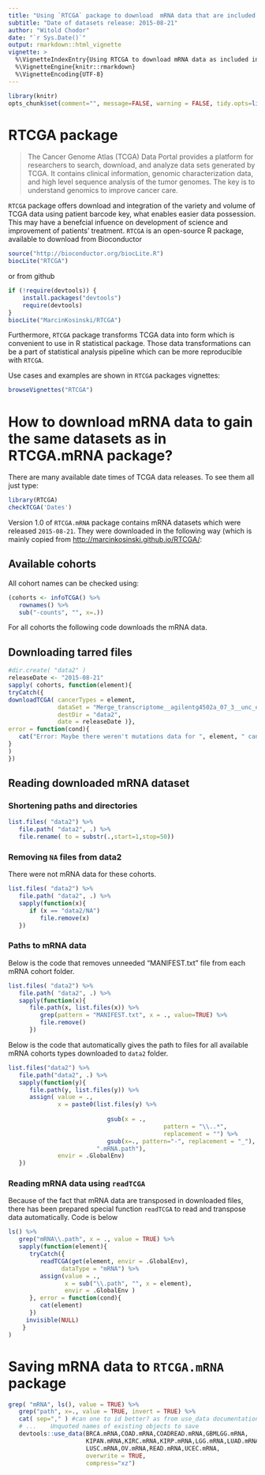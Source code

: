 ```yaml
---
title: "Using `RTCGA` package to download  mRNA data that are included in `RTCGA.mRNA` package"
subtitle: "Date of datasets release: 2015-08-21"
author: "Witold Chodor"
date: "`r Sys.Date()`"
output: rmarkdown::html_vignette
vignette: >
  %\VignetteIndexEntry{Using RTCGA to download mRNA data as included in RTCGA.data}
  %\VignetteEngine{knitr::rmarkdown}
  %\VignetteEncoding{UTF-8}
---
```


```r
library(knitr)
opts_chunk$set(comment="", message=FALSE, warning = FALSE, tidy.opts=list(keep.blank.line=TRUE, width.cutoff=150),options(width=150), eval = FALSE)
```

# RTCGA package

> The Cancer Genome Atlas (TCGA) Data Portal provides a platform for researchers to search, download, and analyze data sets generated by TCGA. It contains clinical information, genomic characterization data, and high level sequence analysis of the tumor genomes. The key is to understand genomics to improve cancer care.

`RTCGA` package offers download and integration of the variety and volume of TCGA data using patient barcode key, what enables easier data possession. This may have a benefcial infuence on  development of science and improvement of patients' treatment. `RTCGA` is an open-source R package, available to download from Bioconductor 

```r
source("http://bioconductor.org/biocLite.R")
biocLite("RTCGA")
```

or from github
```r
if (!require(devtools)) {
    install.packages("devtools")
    require(devtools)
}
biocLite("MarcinKosinski/RTCGA")
```

Furthermore, `RTCGA` package transforms TCGA data into form which is convenient to use in R statistical package. Those data transformations can be a part of statistical analysis pipeline which can be more reproducible with `RTCGA`.

Use cases and examples are shown in `RTCGA` packages vignettes:
```r
browseVignettes("RTCGA")
```

# How to download mRNA data to gain the same datasets as in RTCGA.mRNA package?

There are many available date times of TCGA data releases. To see them all just type:
```r
library(RTCGA)
checkTCGA('Dates')
```

Version 1.0 of `RTCGA.mRNA` package contains mRNA datasets which were released `2015-08-21`. They were downloaded in the following way (which is mainly copied from [http://marcinkosinski.github.io/RTCGA/](http://marcinkosinski.github.io/RTCGA/):

## Available cohorts

All cohort names can be checked using:
```r
(cohorts <- infoTCGA() %>% 
   rownames() %>% 
   sub("-counts", "", x=.))
```

For all cohorts the following code downloads the mRNA data.

## Downloading tarred files
```r
#dir.create( "data2" )
releaseDate <- "2015-08-21"
sapply( cohorts, function(element){
tryCatch({
downloadTCGA( cancerTypes = element, 
              dataSet = "Merge_transcriptome__agilentg4502a_07_3__unc_edu__Level_3__unc_lowess_normalization_gene_level__data.Level_3",
              destDir = "data2", 
              date = releaseDate )},
error = function(cond){
   cat("Error: Maybe there weren't mutations data for ", element, " cancer.\n")
}
)
})
```

## Reading downloaded mRNA dataset

### Shortening paths and directories 

```r
list.files( "data2") %>% 
   file.path( "data2", .) %>%
   file.rename( to = substr(.,start=1,stop=50))
```


### Removing `NA` files from data2

There were not mRNA data for these cohorts.

```r
list.files( "data2") %>%
   file.path( "data2", .) %>%
   sapply(function(x){
      if (x == "data2/NA")
         file.remove(x)      
   })
```

### Paths to mRNA data

Below is the code that removes unneeded "MANIFEST.txt" file from each mRNA cohort folder.

```r
list.files( "data2") %>% 
   file.path( "data2", .) %>%
   sapply(function(x){
      file.path(x, list.files(x)) %>%
         grep(pattern = "MANIFEST.txt", x = ., value=TRUE) %>%
         file.remove()
      })
```

Below is the code that automatically gives the path to files for all available mRNA cohorts types downloaded to `data2` folder.

```r

list.files("data2") %>%
   file.path("data2", .) %>%
   sapply(function(y){
      file.path(y, list.files(y)) %>%
      assign( value = .,
              x = paste0(list.files(y) %>%
                    
                            gsub(x = .,
                                            pattern = "\\..*",
                                            replacement = "") %>%
                            gsub(x=., pattern="-", replacement = "_"),
                         ".mRNA.path"),
              envir = .GlobalEnv)
   })
```

### Reading mRNA data using `readTCGA`

Because of the fact that mRNA data are transposed in downloaded files, there has been prepared special function `readTCGA` to read and transpose data automatically. Code is below

```r
ls() %>%
   grep("mRNA\\.path", x = ., value = TRUE) %>% 
   sapply(function(element){
      tryCatch({
         readTCGA(get(element, envir = .GlobalEnv),
               dataType = "mRNA") %>%
         assign(value = .,
                x = sub("\\.path", "", x = element),
                envir = .GlobalEnv )
      }, error = function(cond){
         cat(element)
      }) 
     invisible(NULL)
    }    
)
```

# Saving mRNA data to `RTCGA.mRNA` package


```r
grep( "mRNA", ls(), value = TRUE) %>%
   grep("path", x=., value = TRUE, invert = TRUE) %>%
   cat( sep="," ) #can one to id better? as from use_data documentation:
   # ...	Unquoted names of existing objects to save
   devtools::use_data(BRCA.mRNA,COAD.mRNA,COADREAD.mRNA,GBMLGG.mRNA,
                      KIPAN.mRNA,KIRC.mRNA,KIRP.mRNA,LGG.mRNA,LUAD.mRNA,
                      LUSC.mRNA,OV.mRNA,READ.mRNA,UCEC.mRNA,
                      overwrite = TRUE,
                      compress="xz")
```


